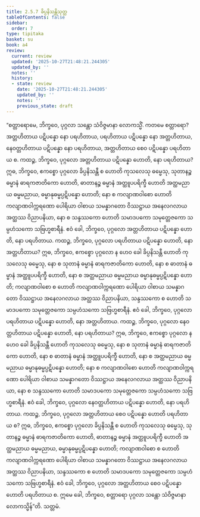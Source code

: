 ```yaml
---
title: 2.5.7 ခိပ္ပနိသန္တိသုတ္တ
tableOfContents: false
sidebar:
  order: 7
type: tipitaka
basket: su
book: a4
review:
  current: review
  updated: '2025-10-27T21:48:21.244305'
  updated_by: ''
  notes: ''
  history:
  - state: review
    date: '2025-10-27T21:48:21.244305'
    updated_by: ''
    notes: ''
    previous_state: draft
---
```



<ReviewStatus review={frontmatter.review} showDetails={true} />

<HypothesisAnnotation frontmatter={frontmatter} />

<DynamicBreadcrumb />

<Division number="97" book="a4" e="ch" v="15" p="409">

<Paragraph number="649" book="a4">
“စတ္တာရောမေ, ဘိက္ခဝေ, ပုဂ္ဂလာ သန္တော သံဝိဇ္ဇမာနာ လောကသ္မိံ. ကတမေ စတ္တာရော? အတ္တဟိတာယ ပဋိပန္နော နော ပရဟိတာယ, ပရဟိတာယ ပဋိပန္နော နော အတ္တဟိတာယ, နေဝတ္တဟိတာယ ပဋိပန္နော နော ပရဟိတာယ, အတ္တဟိတာယ စေဝ ပဋိပန္နော ပရဟိတာယ စ.
</Paragraph>

<Paragraph number="650" book="a4">
ကထဉ္စ, ဘိက္ခဝေ, ပုဂ္ဂလော အတ္တဟိတာယ ပဋိပန္နော ဟောတိ, နော ပရဟိတာယ? ဣဓ, ဘိက္ခဝေ, ဧကစ္စော ပုဂ္ဂလော ခိပ္ပနိသန္တီ စ ဟောတိ ကုသလေသု ဓမ္မေသု, သုတာနဉ္စ ဓမ္မာနံ ဓာရကဇာတိကော ဟောတိ, ဓာတာနဉ္စ ဓမ္မာနံ အတ္ထူပပရိက္ခီ ဟောတိ အတ္ထမညာယ ဓမ္မမညာယ, ဓမ္မာနုဓမ္မပ္ပဋိပန္နော ဟောတိ; နော စ ကလျာဏဝါစော ဟောတိ ကလျာဏဝါက္ကရဏော ပေါရိယာ ဝါစာယ သမန္နာဂတော ဝိဿဋ္ဌာယ အနေလဂလာယ အတ္ထဿ ဝိညာပနိယာ, နော စ သန္ဒဿကော ဟောတိ သမာဒပကော သမုတ္တေဇကော သမ္ပဟံသကော သဗြဟ္မစာရီနံ. ဧဝံ ခေါ, ဘိက္ခဝေ, ပုဂ္ဂလော အတ္တဟိတာယ ပဋိပန္နော ဟောတိ, နော ပရဟိတာယ.
</Paragraph>

<Paragraph number="651" book="a4">
ကထဉ္စ, ဘိက္ခဝေ, ပုဂ္ဂလော ပရဟိတာယ ပဋိပန္နော ဟောတိ, နော အတ္တဟိတာယ? ဣဓ, ဘိက္ခဝေ, ဧကစ္စော ပုဂ္ဂလော န ဟေဝ ခေါ ခိပ္ပနိသန္တီ ဟောတိ ကုသလေသု ဓမ္မေသု, နော စ သုတာနံ ဓမ္မာနံ ဓာရကဇာတိကော ဟောတိ, နော စ ဓာတာနံ ဓမ္မာနံ အတ္ထူပပရိက္ခီ ဟောတိ, နော စ အတ္ထမညာယ ဓမ္မမညာယ ဓမ္မာနုဓမ္မပ္ပဋိပန္နော ဟောတိ; ကလျာဏဝါစော စ ဟောတိ ကလျာဏဝါက္ကရဏော ပေါရိယာ ဝါစာယ သမန္နာဂတော ဝိဿဋ္ဌာယ အနေလဂလာယ အတ္ထဿ ဝိညာပနိယာ, သန္ဒဿကော စ ဟောတိ သမာဒပကော သမုတ္တေဇကော သမ္ပဟံသကော သဗြဟ္မစာရီနံ. ဧဝံ ခေါ, ဘိက္ခဝေ, ပုဂ္ဂလော ပရဟိတာယ ပဋိပန္နော ဟောတိ, နော အတ္တဟိတာယ.
</Paragraph>

<Paragraph number="652" book="a4">
ကထဉ္စ, ဘိက္ခဝေ, ပုဂ္ဂလော နေဝတ္တဟိတာယ ပဋိပန္နော ဟောတိ, နော ပရဟိတာယ? ဣဓ, ဘိက္ခဝေ, ဧကစ္စော ပုဂ္ဂလော န ဟေဝ ခေါ ခိပ္ပနိသန္တီ ဟောတိ ကုသလေသု ဓမ္မေသု, နော စ သုတာနံ ဓမ္မာနံ ဓာရကဇာတိကော ဟောတိ, နော စ ဓာတာနံ ဓမ္မာနံ အတ္ထူပပရိက္ခီ ဟောတိ, နော စ အတ္ထမညာယ ဓမ္မမညာယ ဓမ္မာနုဓမ္မပ္ပဋိပန္နော ဟောတိ; နော စ ကလျာဏဝါစော ဟောတိ ကလျာဏဝါက္ကရဏော ပေါရိယာ ဝါစာယ သမန္နာဂတော ဝိဿဋ္ဌာယ အနေလဂလာယ အတ္ထဿ ဝိညာပနိယာ, နော စ သန္ဒဿကော ဟောတိ သမာဒပကော သမုတ္တေဇကော သမ္ပဟံသကော သဗြဟ္မစာရီနံ. ဧဝံ ခေါ, ဘိက္ခဝေ, ပုဂ္ဂလော နေဝတ္တဟိတာယ ပဋိပန္နော ဟောတိ, နော ပရဟိတာယ.
</Paragraph>

<Paragraph number="653" book="a4">
ကထဉ္စ, ဘိက္ခဝေ, ပုဂ္ဂလော အတ္တဟိတာယ စေဝ ပဋိပန္နော ဟောတိ ပရဟိတာယ စ? ဣဓ, ဘိက္ခဝေ, ဧကစ္စော ပုဂ္ဂလော ခိပ္ပနိသန္တီ စ ဟောတိ ကုသလေသု ဓမ္မေသု, သုတာနဉ္စ ဓမ္မာနံ ဓာရကဇာတိကော ဟောတိ, ဓာတာနဉ္စ ဓမ္မာနံ အတ္ထူပပရိက္ခီ ဟောတိ အတ္ထမညာယ ဓမ္မမညာယ, ဓမ္မာနုဓမ္မပ္ပဋိပန္နော ဟောတိ; ကလျာဏဝါစော စ ဟောတိ ကလျာဏဝါက္ကရဏော ပေါရိယာ ဝါစာယ သမန္နာဂတော ဝိဿဋ္ဌာယ အနေလဂလာယ အတ္ထဿ ဝိညာပနိယာ, သန္ဒဿကော စ ဟောတိ သမာဒပကော သမုတ္တေဇကော သမ္ပဟံသကော သဗြဟ္မစာရီနံ. ဧဝံ ခေါ, ဘိက္ခဝေ, ပုဂ္ဂလော အတ္တဟိတာယ စေဝ ပဋိပန္နော ဟောတိ ပရဟိတာယ စ. ဣမေ ခေါ, ဘိက္ခဝေ, စတ္တာရော ပုဂ္ဂလာ သန္တော သံဝိဇ္ဇမာနာ လောကသ္မိန်”တိ.

</Paragraph>
</Division>

<Paragraph number="654" type="center" book="a4">
သတ္တမံ.
</Paragraph>